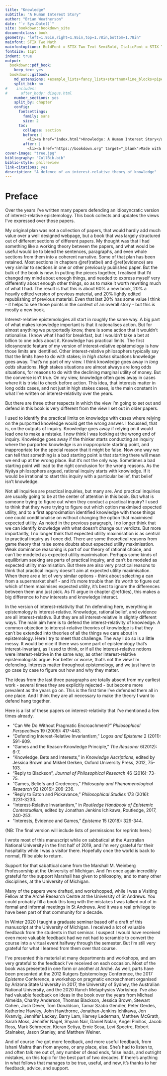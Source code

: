 ```yaml
--- 
title: "Knowledge"
subtitle: "A Human Interest Story"
author: "Brian Weatherson"
date: "`r Sys.Date()`"
site: bookdown::bookdown_site
documentclass: book
geometry: "left=1.95in,right=1.95in,top=1.78in,bottom=1.78in"
mainfont: STIX Two Math
mainfontoptions: BoldFont = STIX Two Text SemiBold, ItalicFont = STIX Two Text Italic, Scale = MatchLowercase
fontsize: 11pt
indent: true
output: 
  bookdown::pdf_book:
    keep_tex: yes
  bookdown::gitbook:
    md_extensions: +example_lists+fancy_lists+startnum+line_blocks+pipe_tables
    split_bib: no
#    includes:
#      after_body: disqus.html
    number_sections: yes
    split_by: chapter
    config:
      fontsettings:
        family: sans
        size: 2
      toc:
        collapse: section
        before: |
          <li><a href="index.html">Knowledge: A Human Interest Story</a></li>
        after: |
          <li><a href="https://bookdown.org" target="_blank">Made with bookdown</a></li>
cover-image: "tree.jpg"
bibliography: "CollBib.bib"
biblio-style: philreview
link-citations: yes
description: "A defence of an interest-relative theory of knowledge"
---
```


# Preface {-#Preface}

```{=latex}
\fancyhf{}
\fancyhead[C]{\textit {Preface}}
\fancyhead[R]{\thepage}
```

Over the years I've written many papers defending an idiosyncratic version of interest-relative epistemology. This book collects and updates the views I've expressed over those papers.

My original plan was not a collection of papers, that would hardly add much value over a well designed webpage, but a book that was largely structured out of different sections of different papers. My thought was that I had something like a working theory between the papers, and what would be useful would be to blend the sentences, paragraphs, and even whole sections from them into a coherent narrative. Some of that plan has been retained. Most sections in chapters \@ref(ratbel) and \@ref(evidence) are very similar to sections in one or other previously published paper. But the bulk of the book is new. In putting the pieces together, I realised that I'd changed my mind about enough things, and needed to express myself very differently about enough other things, so as to make it worth rewriting much of what I had. The result is that this is about 60% a new book, 20% a heavily edited version of previous material, and 20% lightly edited republishing of previous material. Even that last 20% has some value I think - it helps to see those points in the context of an overall story - but this is mostly a new book.

Interest-relative epistemologies all start in roughly the same way. A big part of what makes knowledge important is that it rationalises action. But for almost anything we purportedly know, there is some action that it wouldn't rationalise. I know what I had for breakfast, but I wouldn't take a bet at billion to one odds about it. Knowledge has practical limits. The first idiosyncratic feature of my version of interest-relative epistemology is how those limits are identified. Other interest-relative philosophers typically say that the limits have to do with stakes; in _high stakes_ situations knowledge goes away. That's no part of my view. I think knowledge goes away in _long odds_ situations. High stakes situations are almost always are long odds situations, for reasons to do with the declining marginal utility of money. But the converse isn't true. On my view, knowledge often goes away in cases where it is trivial to check before action. This idea, that interests matter in long odds cases, and not just in high stakes cases, is the main constant in what I've written on interest-relativity over the years. 

But there are three other respects in which the view I'm going to set out and defend in this book is very different from the view I set out in older papers.

I used to identify the practical limits on knowledge with cases where relying on the purported knowledge would get the wrong answer. I focussed, that is, on the outputs of inquiry. Knowledge goes away if relying on it would lead one to make a mistake. I now think I was looking at the wrong end of inquiry. Knowledge goes away if the thinker starts conducting an inquiry where the purported knowledge is an inappropriate starting point, and inappropriate for the special reason that it might be false. Now one way we can tell that something is a bad starting point is that starting there will mean we end up at the wrong place. But it's not the only way. Sometimes a bad starting point will lead to the right conclusion for the wrong reasons. As the Nyāya philosophers argued, rational inquiry starts with knowledge. If it would be irrational to start this inquiry with a particular belief, that belief isn't knowledge.

Not all inquiries are practical inquiries, but many are. And practical inquiries are usually going to be at the center of attention in this book. But what is someone trying to figure out when they conduct a practical inquiry? I used to think that they were trying to figure out which option maximised expected utility, and to a first approximation identified knowledge with those things one could conditionalise on without changing the option that maximised expected utility. As noted in the previous paragraph, I no longer think that we can identify knowledge with what doesn't change our verdicts. But more importantly, I no longer think that expected utility maximisation is as central to practical inquiry as I once did. There are some theoretical reasons from game theory that raise some doubts about expected utility maximisation. Weak dominance reasoning is part of our theory of rational choice, and can't be modeled as expected utility maximisation. Perhaps some kinds of equilibrium seeking are parts of practical inquiry, and can't be modeled as expected utility maximisation. But there are also very practical reasons to think that practical inquiry doesn't aim at expected utility maximisation. When there are a lot of very similar options - think about selecting a can from a supermarket shelf - and it's more trouble than it's worth to figure out which of them maximises expected utility, it's best to ignore the differences between them and just pick. As I'll argue in chapter \@ref(ties), this makes a big difference to how interests and knowledge interact.

In the version of interest-relativity that I'm defending here, everything in epistemology is interest-relative. Knowledge, rational belief, and evidence are all interest-relative. But they are all interest-relative in slightly different ways. The main aim here is to defend the interest-relativity of knowledge. A common objection to interest-relative theories of knowledge is that they can't be extended into theories of all the things we care about in epistemology. Here I try to meet that challenge. The way I do so is a little messy. It would be nice if there was some part of epistemology that's interest-invariant, as I used to think, or if all the interest-relative notions were interest-relative in the same way, as other interest-relative epistemologists argue. For better or worse, that's not the view I'm defending. Interests matter throughout epistemology, and we just have to go case by case to figure out how and why they matter.

The ideas from the last three paragraphs are totally absent from my earliest work - several times they are explicitly rejected - but become more prevalent as the years go on. This is the first time I've defended them all in one place. And I think they are all necessary to make the theory I want to defend hang together.

Here is a list of these papers on interest-relativity that I've mentioned a few times already.

- "Can We Do Without Pragmatic Encroachment?" _Philosophical Perspectives_ 19 (2005): 417-443.
- "Defending Interest-Relative Invariantism," _Logos and Episteme_ 2 (2011): 591-609.
- "Games and the Reason-Knowledge Principle," _The Reasoner_ 6(2012): 6-7.
- "Knowledge, Bets and Interests," in _Knowledge Ascriptions_, edited by Jessica Brown and Mikkel Gerken, Oxford University Press, 2012, 75-103.
- "Reply to Blackson", _Journal of Philosophical Research_ 46 (2016): 73-75.
- "Games, Beliefs and Credences," _Philosophy and Phenomenological Research_ 92 (2016): 209-236.
- "Reply to Eaton and Pickavance," _Philosophical Studies_ 173 (2016): 3231-3233.
- "Interest-Relative Invariantism," in _Routledge Handbook of Epistemic Contextualism_, edited by Jonathan Jenkins Ichikawa, Routledge, 2017, 240-253.
- "Interests, Evidence and Games," _Episteme_ 15 (2018): 329-344.

(NB: The final version will include lists of permissions for reprints here.)

I wrote most of this manuscript while on sabbatical at the Australian National University in the first half of 2019, and I'm very grateful for their hospitality while I was a visitor there. Hopefully once the world is back to normal, I'll be able to return. 

Support for that sabattical came from the Marshall M. Weinberg Professorship at the University of Michigan. And I'm once again incredibly grateful for the support Marshall has given to philosophy, and to many other disciplines, at the University of Michigan. 

Many of the papers were drafted, and workshopped, while I was a Visiting Fellow at the Arché Research Centre at the University of St Andrews. You could probably fill a book this long with the mistakes I was talked out of in formal and informal meetings in St Andrews. And it was a real privilege to have been part of that community for a decade.

In Winter 2020 I taught a graduate seminar based off a draft of this manuscript at the University of Michigan. I received a lot of valuable feedback from the students in that seminar. I suspect I would have received even more valuable feedback had we not had to scramble to convert the course into a virtual event halfway through the semester. But I'm still very grateful for what I learned from them over that course.

I've presented this material at many departments and workshops, and am very grateful to the feedback I've received on each occasion. Most of the book was presented in one form or another at Arché. As well, parts have been presented at the 2012 Rutgers Epistemology Conference, the 2017 _Episteme_ Conference, a workshop on pragmatic encroachment organised by Arizona State University in 2017, the University of Sydney, the Australian National University, and the 2020 Ranch Metaphysics Workshop. I've also had valuable feedback on ideas in the book over the years from Michael Almeida, Charity Anderson,  Thomas Blackson, Jessica Brown, Stewart Cohen, Josh Dever, Tom Donaldson, Tamar Szabó Gendler, Peter Gerdes, Katherine Hawley, John Hawthorne, Jonathan Jenkins Ichikawa, Jon Kvanvig, Jennifer Lackey, Barry Lam, Harvey Lederman, Matthew McGrath, Sarah Moss, Jennifer Nagel, Shyam Nair, Daniel Nolan, Ángel Pinillos, Jacob Ross, Mark Schroeder, Kieran Setiya, Ernie Sosa, Levi Spectre, Robert Stalnaker, Jason Stanley, and Matthew Weiner.

And of course I've got more feedback, and more useful feedback, from Ishani Maitra than from anyone, or any place, else. She's had to listen to, and often talk me out of, any number of dead ends, false leads, and outright mistakes, on this topic for the best part of two decades. If there's anything in what follows that manages to be true, useful, and new, it's thanks to her feedback, advice, and support.